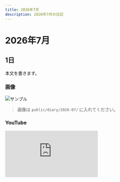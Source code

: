 ```yaml
---
title: 2026年7月
description: 2026年7月の日記
---
```


# 2026年7月

## 1日
本文を書きます。

### 画像
![サンプル](/diary/2026-07/sample.jpg)
> 画像は `public/diary/2026-07/` に入れてください。

### YouTube
<div style={{position:'relative', paddingTop:'56.25%'}}>
  <iframe
    src="https://www.youtube.com/embed/VIDEO_ID"
    title="2026年7月の動画"
    style={{position:'absolute', inset:0, width:'100%', height:'100%'}}
    frameBorder="0"
    allow="accelerometer; autoplay; clipboard-write; encrypted-media; gyroscope; picture-in-picture; web-share"
    allowFullScreen
  />
</div>
